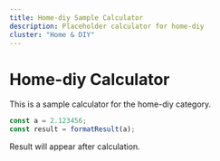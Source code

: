 ```yaml
---
title: Home-diy Sample Calculator
description: Placeholder calculator for home-diy
cluster: "Home & DIY"
---
```



# Home-diy Calculator

This is a sample calculator for the home-diy category.

```js
const a = 2.123456;
const result = formatResult(a);
```

Result will appear after calculation.
